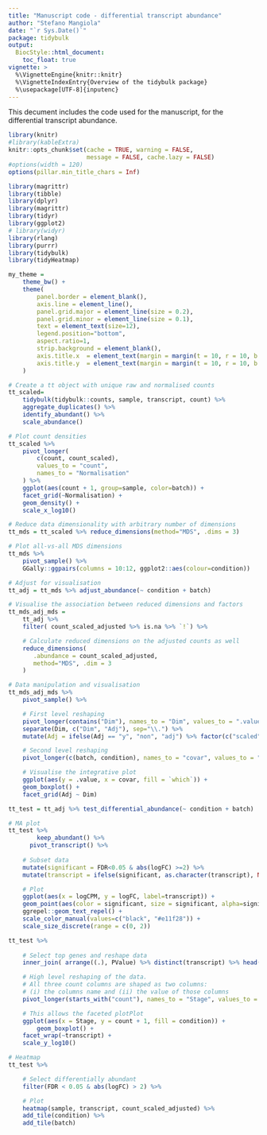 ```yaml
---
title: "Manuscript code - differential transcript abundance"
author: "Stefano Mangiola"
date: "`r Sys.Date()`"
package: tidybulk
output:
  BiocStyle::html_document:
    toc_float: true
vignette: >
  %\VignetteEngine{knitr::knitr}
  %\VignetteIndexEntry{Overview of the tidybulk package}
  %\usepackage[UTF-8]{inputenc}
---
```


This decument includes the code used for the manuscript, for the differential transcript abundance.


```r
library(knitr)
#library(kableExtra)
knitr::opts_chunk$set(cache = TRUE, warning = FALSE,
                      message = FALSE, cache.lazy = FALSE)
#options(width = 120)
options(pillar.min_title_chars = Inf)

library(magrittr)
library(tibble)
library(dplyr)
library(magrittr)
library(tidyr)
library(ggplot2)
# library(widyr)
library(rlang)
library(purrr)
library(tidybulk)
library(tidyHeatmap)

my_theme = 	
	theme_bw() +
	theme(
		panel.border = element_blank(),
		axis.line = element_line(),
		panel.grid.major = element_line(size = 0.2),
		panel.grid.minor = element_line(size = 0.1),
		text = element_text(size=12),
		legend.position="bottom",
		aspect.ratio=1,
		strip.background = element_blank(),
		axis.title.x  = element_text(margin = margin(t = 10, r = 10, b = 10, l = 10)),
		axis.title.y  = element_text(margin = margin(t = 10, r = 10, b = 10, l = 10))
	)

```


```r
# Create a tt object with unique raw and normalised counts
tt_scaled= 
    tidybulk(tidybulk::counts, sample, transcript, count) %>%
    aggregate_duplicates() %>%
    identify_abundant() %>%
    scale_abundance()

# Plot count densities
tt_scaled %>%
    pivot_longer(
        c(count, count_scaled),
        values_to = "count", 
        names_to = "Normalisation"
    ) %>%
    ggplot(aes(count + 1, group=sample, color=batch)) +
    facet_grid(~Normalisation) +
    geom_density() +
    scale_x_log10()

```

```r
# Reduce data dimensionality with arbitrary number of dimensions
tt_mds = tt_scaled %>% reduce_dimensions(method="MDS", .dims = 3)

# Plot all-vs-all MDS dimensions 
tt_mds %>%
    pivot_sample() %>%
    GGally::ggpairs(columns = 10:12, ggplot2::aes(colour=condition))

```

```r
# Adjust for visualisation
tt_adj = tt_mds %>% adjust_abundance(~ condition + batch)

# Visualise the association between reduced dimensions and factors
tt_mds_adj_mds = 
    tt_adj %>%
    filter( count_scaled_adjusted %>% is.na %>% `!`) %>%

    # Calculate reduced dimensions on the adjusted counts as well
    reduce_dimensions(
       .abundance = count_scaled_adjusted, 
       method="MDS", .dim = 3
    ) 


```

```r
# Data manipulation and visualisation 
tt_mds_adj_mds %>%
    pivot_sample() %>%

    # First level reshaping
    pivot_longer(contains("Dim"), names_to = "Dim", values_to = ".value")   %>%
    separate(Dim, c("Dim", "Adj"), sep="\\.") %>%
    mutate(Adj = ifelse(Adj == "y", "non", "adj") %>% factor(c("scaled", "adj"))) %>%

    # Second level reshaping
    pivot_longer(c(batch, condition), names_to = "covar", values_to = "which") %>%

    # Visualise the integrative plot
    ggplot(aes(y = .value, x = covar, fill = `which`)) +
    geom_boxplot() +
    facet_grid(Adj ~ Dim)


```

```r
tt_test = tt_adj %>% test_differential_abundance(~ condition + batch)

# MA plot
tt_test %>%
		keep_abundant() %>%
	  pivot_transcript() %>%
	
    # Subset data
    mutate(significant = FDR<0.05 & abs(logFC) >=2) %>%
    mutate(transcript = ifelse(significant, as.character(transcript), NA)) %>%

    # Plot
    ggplot(aes(x = logCPM, y = logFC, label=transcript)) +
    geom_point(aes(color = significant, size = significant, alpha=significant)) +
    ggrepel::geom_text_repel() +
    scale_color_manual(values=c("black", "#e11f28")) +
    scale_size_discrete(range = c(0, 2)) 

```

```r
tt_test %>%
    
    # Select top genes and reshape data
    inner_join( arrange((.), PValue) %>% distinct(transcript) %>% head(6)) %>%

    # High level reshaping of the data. 
    # All three count columns are shaped as two columns: 
    # (i) the columns name and (ii) the value of those columns
    pivot_longer(starts_with("count"), names_to = "Stage", values_to = "count") %>%

    # This allows the faceted plotPlot
    ggplot(aes(x = Stage, y = count + 1, fill = condition)) +
		geom_boxplot() +
    facet_wrap(~transcript) +
    scale_y_log10() 

```

```r
# Heatmap
tt_test %>%

    # Select differentially abundant
    filter(FDR < 0.05 & abs(logFC) > 2) %>%

    # Plot
    heatmap(sample, transcript, count_scaled_adjusted) %>% 
    add_tile(condition) %>%
    add_tile(batch)

```
